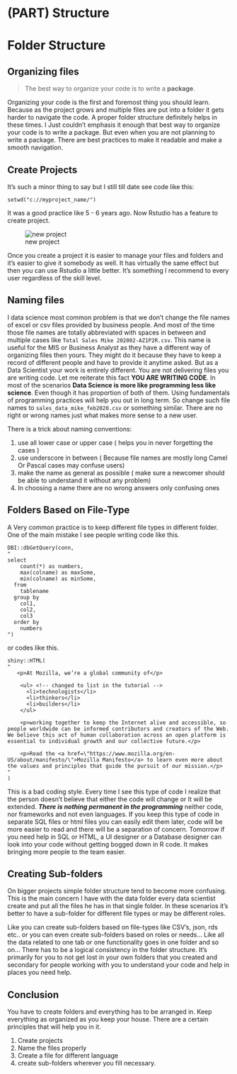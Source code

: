 # (PART) Structure {-}

# Folder Structure {#folder}

## Organizing files

> The best way to organize your code is to write a **package**.

Organizing your code is the first and foremost thing you should learn. Because as the project grows and multiple files are put into a folder it gets harder to navigate the code. A proper folder structure definitely helps in these times. I Just couldn't emphasis it enough that best way to organize your code is to write a package. But even when you are not planning to write a package. There are best practices to make it readable and make a smooth navigation.

## Create Projects

It's such a minor thing to say but I still till date see code like this:

    setwd("c://myproject_name/")

It was a good practice like 5 - 6 years ago. Now Rstudio has a feature to create project.

![new project](./figures/scrn_new_project.jpg)

Once you create a project it is easier to manage your files and folders and it's easier to give it somebody as well. It has virtually the same effect but then you can use Rstudio a little better. It's something I recommend to every user regardless of the skill level.

## Naming files

I data science most common problem is that we don't change the file names of excel or csv files provided by business people. And most of the time those file names are totally abbreviated with spaces in between and multiple cases like `Total Sales Mike 202002-AZ1P2R.csv`. This name is useful for the MIS or Business Analyst as they have a different way of organizing files then yours. They might do it because they have to keep a record of different people and have to provide it anytime asked. But as a Data Scientist your work is entirely different. You are not delivering files you are writing code. Let me reiterate this fact **YOU ARE WRITING CODE**. In most of the scenarios **Data Science is more like programming less like science**. Even though it has proportion of both of them. Using fundamentals of programming practices will help you out in long term. So change such file names to `sales_data_mike_feb2020.csv` or something similar. There are no right or wrong names just what makes more sense to a new user.

There is a trick about naming conventions:

1.  use all lower case or upper case ( helps you in never forgetting the cases )
2.  use underscore in between ( Because file names are mostly long Camel Or Pascal cases may confuse users)
3.  make the name as general as possible ( make sure a newcomer should be able to understand it without any problem)
4.  In choosing a name there are no wrong answers only confusing ones

## Folders Based on File-Type

A Very common practice is to keep different file types in different folder. One of the main mistake I see people writing code like this.

    DBI::dbGetQuery(conn,
    "
    select 
        count(*) as numbers,
        max(colname) as maxSome,
        min(colname) as minSome,
      from
        tablename
      group by
        col1,
        col2,
        col3
      order by 
        numbers
    ")

or codes like this.

    shiny::HTML(
    "
       <p>At Mozilla, we’re a global community of</p>

        <ul> <!-- changed to list in the tutorial -->
          <li>technologists</li>
          <li>thinkers</li>
          <li>builders</li>
        </ul>

        <p>working together to keep the Internet alive and accessible, so people worldwide can be informed contributors and creators of the Web. We believe this act of human collaboration across an open platform is essential to individual growth and our collective future.</p>

        <p>Read the <a href=\"https://www.mozilla.org/en-US/about/manifesto/\">Mozilla Manifesto</a> to learn even more about the values and principles that guide the pursuit of our mission.</p>
    "
    )

This is a bad coding style. Every time I see this type of code I realize that the person doesn't believe that either the code will change or It will be extended. ***There is nothing permanent in the programming*** neither code, nor frameworks and not even languages. If you keep this type of code in separate SQL files or html files you can easily edit them later, code will be more easier to read and there will be a separation of concern. Tomorrow if you need help in SQL or HTML, a UI designer or a Database designer can look into your code without getting bogged down in R code. It makes bringing more people to the team easier.

## Creating Sub-folders

On bigger projects simple folder structure tend to become more confusing. This is the main concern I have with the data folder every data scientist create and put all the files he has in that single folder. In these scenarios it's better to have a sub-folder for different file types or may be different roles.

Like you can create sub-folders based on file-types like CSV's, json, rds etc.. or you can even create sub-folders based on roles or needs... Like all the data related to one tab or one functionality goes in one folder and so on... There has to be a logical consistency in the folder structure. It's primarily for you to not get lost in your own folders that you created and secondary for people working with you to understand your code and help in places you need help.

## Conclusion

You have to create folders and everything has to be arranged in. Keep everything as organized as you keep your house. There are a certain principles that will help you in it.

1.  Create projects
2.  Name the files properly
3.  Create a file for different language
4.  create sub-folders wherever you fill necessary.

